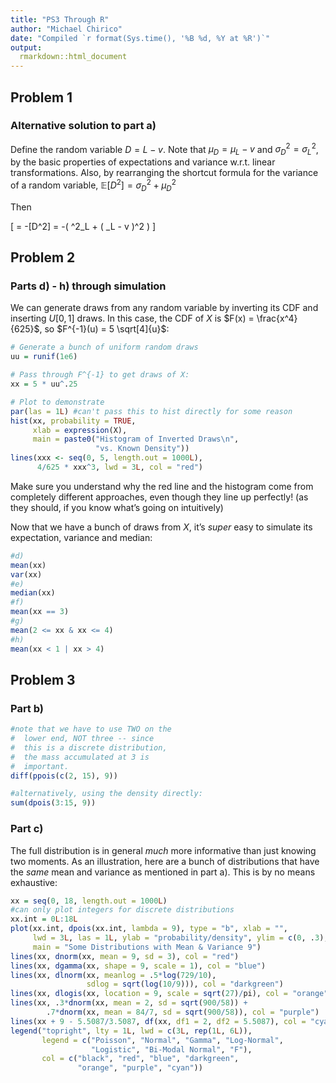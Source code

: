 ```yaml
---
title: "PS3 Through R"
author: "Michael Chirico"
date: "Compiled `r format(Sys.time(), '%B %d, %Y at %R')`"
output: 
  rmarkdown::html_document
---
```


## Problem 1

### Alternative solution to part a)

Define the random variable $D = L - v$. Note that $\mu_D = \mu_L - v$ and $\sigma^2_D = \sigma^2_L$, by the basic properties of expectations and variance w.r.t. linear transformations. Also, by rearranging the shortcut formula for the variance of a random variable, $\mathbb{E}[D^2] = \sigma^2_D + \mu^2_D$

Then

\[ \mathbb{E}\left[-\left( L - v \right)^2 \right] = -\mathbb{E}[D^2] = -\left( \sigma^2_L + \left( \mu_L - v \right)^2 \right) \]

## Problem 2

### Parts d) - h) through simulation

We can generate draws from any random variable by inverting its CDF and inserting $U[0, 1]$ draws. In this case, the CDF of $X$ is $F(x) = \frac{x^4}{625}$, so $F^{-1}(u) = 5 \sqrt[4]{u}$:

```r
# Generate a bunch of uniform random draws
uu = runif(1e6)

# Pass through F^{-1} to get draws of X:
xx = 5 * uu^.25

# Plot to demonstrate
par(las = 1L) #can't pass this to hist directly for some reason
hist(xx, probability = TRUE,
     xlab = expression(X),
     main = paste0("Histogram of Inverted Draws\n",
                   "vs. Known Density"))
lines(xxx <- seq(0, 5, length.out = 1000L),
      4/625 * xxx^3, lwd = 3L, col = "red")
```

Make sure you understand why the red line and the histogram come from completely different approaches, even though they line up perfectly! (as they should, if you know what's going on intuitively)

Now that we have a bunch of draws from $X$, it's _super_ easy to simulate its expectation, variance and median:

```r
#d)
mean(xx)
var(xx)
#e)
median(xx)
#f)
mean(xx == 3)
#g)
mean(2 <= xx & xx <= 4)
#h)
mean(xx < 1 | xx > 4)
```

## Problem 3

### Part b)

```r
#note that we have to use TWO on the
#  lower end, NOT three -- since
#  this is a discrete distribution,
#  the mass accumulated at 3 is
#  important.
diff(ppois(c(2, 15), 9))

#alternatively, using the density directly:
sum(dpois(3:15, 9))
```

### Part c)

The full distribution is in general _much_ more informative than just knowing two moments. As an illustration, here are a bunch of distributions that have the _same_ mean and variance as mentioned in part a). This is by no means exhaustive:

```r
xx = seq(0, 18, length.out = 1000L)
#can only plot integers for discrete distributions
xx.int = 0L:18L
plot(xx.int, dpois(xx.int, lambda = 9), type = "b", xlab = "",
     lwd = 3L, las = 1L, ylab = "probability/density", ylim = c(0, .3),
     main = "Some Distributions with Mean & Variance 9")
lines(xx, dnorm(xx, mean = 9, sd = 3), col = "red")
lines(xx, dgamma(xx, shape = 9, scale = 1), col = "blue")
lines(xx, dlnorm(xx, meanlog = .5*log(729/10),
                 sdlog = sqrt(log(10/9))), col = "darkgreen")
lines(xx, dlogis(xx, location = 9, scale = sqrt(27)/pi), col = "orange")
lines(xx, .3*dnorm(xx, mean = 2, sd = sqrt(900/58)) + 
        .7*dnorm(xx, mean = 84/7, sd = sqrt(900/58)), col = "purple")
lines(xx + 9 - 5.5087/3.5087, df(xx, df1 = 2, df2 = 5.5087), col = "cyan")
legend("topright", lty = 1L, lwd = c(3L, rep(1L, 6L)),
       legend = c("Poisson", "Normal", "Gamma", "Log-Normal",
                  "Logistic", "Bi-Modal Normal", "F"),
       col = c("black", "red", "blue", "darkgreen",
               "orange", "purple", "cyan"))
```

